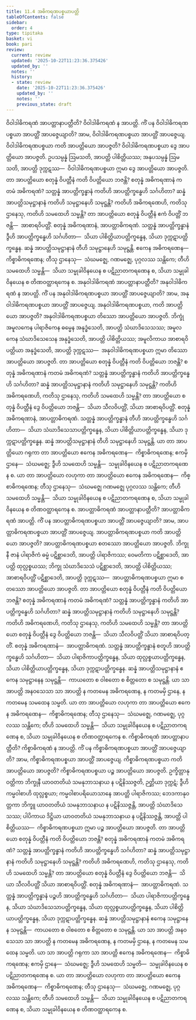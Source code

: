 ```yaml
---
title: 11.4 အဓိကရဏပစ္စယာပတ္တိ
tableOfContents: false
sidebar:
  order: 4
type: tipitaka
basket: vi
book: pari
review:
  current: review
  updated: '2025-10-22T11:23:36.375426'
  updated_by: ''
  notes: ''
  history:
  - state: review
    date: '2025-10-22T11:23:36.375426'
    updated_by: ''
    notes: ''
    previous_state: draft
---
```



<ReviewStatus review={frontmatter.review} showDetails={true} />

<HypothesisAnnotation frontmatter={frontmatter} />

<DynamicBreadcrumb />

<Division number="344" book="pari" e="ch" v="5" p="267">

<Paragraph number="1718" book="pari">
ဝိဝါဒါဓိကရဏံ အာပတ္တာနာပတ္တီတိ? ဝိဝါဒါဓိကရဏံ န အာပတ္တိ. ကိံ ပန ဝိဝါဒါဓိကရဏပစ္စယာ အာပတ္တိံ အာပဇ္ဇေယျာတိ? အာမ, ဝိဝါဒါဓိကရဏပစ္စယာ အာပတ္တိံ အာပဇ္ဇေယျ. ဝိဝါဒါဓိကရဏပစ္စယာ ကတိ အာပတ္တိယော အာပဇ္ဇတိ? ဝိဝါဒါဓိကရဏပစ္စယာ ဒွေ အာပတ္တိယော အာပဇ္ဇတိ. ဥပသမ္ပန္နံ ဩမသတိ, အာပတ္တိ ပါစိတ္တိယဿ; အနုပသမ္ပန္နံ ဩမသတိ, အာပတ္တိ ဒုက္ကဋဿ—  ဝိဝါဒါဓိကရဏပစ္စယာ ဣမာ ဒွေ အာပတ္တိယော အာပဇ္ဇတိ.
</Paragraph>

<Paragraph number="1719" book="pari">
တာ အာပတ္တိယော စတုန္နံ ဝိပတ္တီနံ ကတိ ဝိပတ္တိယော ဘဇန္တိ? စတုန္နံ အဓိကရဏာနံ ကတမံ အဓိကရဏံ? သတ္တန္နံ အာပတ္တိက္ခန္ဓာနံ ကတိဟိ အာပတ္တိက္ခန္ဓေဟိ သင်္ဂဟိတာ? ဆန္နံ အာပတ္တိသမုဋ္ဌာနာနံ ကတိဟိ သမုဋ္ဌာနေဟိ သမုဋ္ဌန္တိ? ကတိဟိ အဓိကရဏေဟိ, ကတိသု ဌာနေသု, ကတိဟိ သမထေဟိ သမ္မန္တိ?
</Paragraph>

<Paragraph number="1720" book="pari">
တာ အာပတ္တိယော စတုန္နံ ဝိပတ္တီနံ ဧကံ ဝိပတ္တိံ ဘဇန္တိ—  အာစာရဝိပတ္တိံ. စတုန္နံ အဓိကရဏာနံ, အာပတ္တာဓိကရဏံ. သတ္တန္နံ အာပတ္တိက္ခန္ဓာနံ ဒွီဟိ အာပတ္တိက္ခန္ဓေဟိ သင်္ဂဟိတာ—  သိယာ ပါစိတ္တိယာပတ္တိက္ခန္ဓေန, သိယာ ဒုက္ကဋာပတ္တိက္ခန္ဓေန. ဆန္နံ အာပတ္တိသမုဋ္ဌာနာနံ တီဟိ သမုဋ္ဌာနေဟိ သမုဋ္ဌန္တိ. ဧကေန အဓိကရဏေန—  ကိစ္စာဓိကရဏေန; တီသု ဌာနေသု—  သံဃမဇ္ဈေ, ဂဏမဇ္ဈေ, ပုဂ္ဂလဿ သန္တိကေ; တီဟိ သမထေဟိ သမ္မန္တိ—  သိယာ သမ္မုခါဝိနယေန စ ပဋိညာတကရဏေန စ, သိယာ သမ္မုခါဝိနယေန စ တိဏဝတ္ထာရကေန စ.
</Paragraph>

</Division>
<Division number="345" book="pari" e="ch" v="5" p="267">

<Paragraph number="1721" book="pari">
အနုဝါဒါဓိကရဏံ အာပတ္တာနာပတ္တီတိ? အနုဝါဒါဓိကရဏံ န အာပတ္တိ. ကိံ ပန အနုဝါဒါဓိကရဏပစ္စယာ အာပတ္တိံ အာပဇ္ဇေယျာတိ? အာမ, အနုဝါဒါဓိကရဏပစ္စယာ အာပတ္တိံ အာပဇ္ဇေယျ. အနုဝါဒါဓိကရဏပစ္စယာ, ကတိ အာပတ္တိယော အာပဇ္ဇတိ? အနုဝါဒါဓိကရဏပစ္စယာ တိဿော အာပတ္တိယော အာပဇ္ဇတိ. ဘိက္ခုံ အမူလကေန ပါရာဇိကေန ဓမ္မေန အနုဒ္ဓံသေတိ, အာပတ္တိ သံဃာဒိသေသဿ; အမူလကေန သံဃာဒိသေသေန အနုဒ္ဓံသေတိ, အာပတ္တိ ပါစိတ္တိယဿ; အမူလိကာယ အာစာရဝိပတ္တိယာ အနုဒ္ဓံသေတိ, အာပတ္တိ ဒုက္ကဋဿ—  အနုဝါဒါဓိကရဏပစ္စယာ ဣမာ တိဿော အာပတ္တိယော အာပဇ္ဇတိ.
</Paragraph>

<Paragraph number="1722" book="pari">
တာ အာပတ္တိယော စတုန္နံ ဝိပတ္တီနံ ကတိ ဝိပတ္တိယော ဘဇန္တိ? စတုန္နံ အဓိကရဏာနံ ကတမံ အဓိကရဏံ? သတ္တန္နံ အာပတ္တိက္ခန္ဓာနံ ကတိဟိ အာပတ္တိက္ခန္ဓေဟိ သင်္ဂဟိတာ? ဆန္နံ အာပတ္တိသမုဋ္ဌာနာနံ ကတိဟိ သမုဋ္ဌာနေဟိ သမုဋ္ဌန္တိ? ကတိဟိ အဓိကရဏေဟိ, ကတိသု ဌာနေသု, ကတိဟိ သမထေဟိ သမ္မန္တိ?
</Paragraph>

<Paragraph number="1723" book="pari">
တာ အာပတ္တိယော စတုန္နံ ဝိပတ္တီနံ ဒွေ ဝိပတ္တိယော ဘဇန္တိ—  သိယာ သီလဝိပတ္တိံ, သိယာ အာစာရဝိပတ္တိံ. စတုန္နံ အဓိကရဏာနံ, အာပတ္တာဓိကရဏံ. သတ္တန္နံ အာပတ္တိက္ခန္ဓာနံ တီဟိ အာပတ္တိက္ခန္ဓေဟိ သင်္ဂဟိတာ—  သိယာ သံဃာဒိသေသာပတ္တိက္ခန္ဓေန, သိယာ ပါစိတ္တိယာပတ္တိက္ခန္ဓေန, သိယာ ဒုက္ကဋာပတ္တိက္ခန္ဓေန. ဆန္နံ အာပတ္တိသမုဋ္ဌာနာနံ တီဟိ သမုဋ္ဌာနေဟိ သမုဋ္ဌန္တိ. ယာ တာ အာပတ္တိယော ဂရုကာ တာ အာပတ္တိယော ဧကေန အဓိကရဏေန—  ကိစ္စာဓိကရဏေန; ဧကမှိ ဌာနေ—  သံဃမဇ္ဈေ; ဒွီဟိ သမထေဟိ သမ္မန္တိ—  သမ္မုခါဝိနယေန စ ပဋိညာတကရဏေန စ. ယာ တာ အာပတ္တိယော လဟုကာ တာ အာပတ္တိယော ဧကေန အဓိကရဏေန—  ကိစ္စာဓိကရဏေန; တီသု ဌာနေသု—  သံဃမဇ္ဈေ ဂဏမဇ္ဈေ ပုဂ္ဂလဿ သန္တိကေ; တီဟိ သမထေဟိ သမ္မန္တိ—  သိယာ သမ္မုခါဝိနယေန စ ပဋိညာတကရဏေန စ, သိယာ သမ္မုခါဝိနယေန စ တိဏဝတ္ထာရကေန စ.
</Paragraph>

</Division>
<Division number="346" book="pari" e="ch" v="5" p="268">

<Paragraph number="1724" book="pari">
အာပတ္တာဓိကရဏံ အာပတ္တာနာပတ္တီတိ? အာပတ္တာဓိကရဏံ အာပတ္တိ. ကိံ ပန အာပတ္တာဓိကရဏပစ္စယာ အာပတ္တိံ အာပဇ္ဇေယျာတိ? အာမ, အာပတ္တာဓိကရဏပစ္စယာ အာပတ္တိံ အာပဇ္ဇေယျ. အာပတ္တာဓိကရဏပစ္စယာ ကတိ အာပတ္တိယော အာပဇ္ဇတိ? အာပတ္တာဓိကရဏပစ္စယာ စတဿော အာပတ္တိယော အာပဇ္ဇတိ. ဘိက္ခုနီ ဇာနံ ပါရာဇိကံ ဓမ္မံ ပဋိစ္ဆာဒေတိ, အာပတ္တိ ပါရာဇိကဿ; ဝေမတိကာ ပဋိစ္ဆာဒေတိ, အာပတ္တိ ထုလ္လစ္စယဿ; ဘိက္ခု သံဃာဒိသေသံ ပဋိစ္ဆာဒေတိ, အာပတ္တိ ပါစိတ္တိယဿ; အာစာရဝိပတ္တိံ ပဋိစ္ဆာဒေတိ, အာပတ္တိ ဒုက္ကဋဿ—  အာပတ္တာဓိကရဏပစ္စယာ ဣမာ စတဿော အာပတ္တိယော အာပဇ္ဇတိ.
</Paragraph>

<Paragraph number="1725" book="pari">
တာ အာပတ္တိယော စတုန္နံ ဝိပတ္တီနံ ကတိ ဝိပတ္တိယော ဘဇန္တိ? စတုန္နံ အဓိကရဏာနံ ကတမံ အဓိကရဏံ? သတ္တန္နံ အာပတ္တိက္ခန္ဓာနံ ကတိဟိ အာပတ္တိက္ခန္ဓေဟိ သင်္ဂဟိတာ? ဆန္နံ အာပတ္တိသမုဋ္ဌာနာနံ ကတိဟိ သမုဋ္ဌာနေဟိ သမုဋ္ဌန္တိ? ကတိဟိ အဓိကရဏေဟိ, ကတိသု ဌာနေသု, ကတိဟိ သမထေဟိ သမ္မန္တိ?
</Paragraph>

<Paragraph number="1726" book="pari">
တာ အာပတ္တိယော စတုန္နံ ဝိပတ္တီနံ ဒွေ ဝိပတ္တိယော ဘဇန္တိ—  သိယာ သီလဝိပတ္တိံ သိယာ အာစာရဝိပတ္တိံ. စတုန္နံ အဓိကရဏာနံ—  အာပတ္တာဓိကရဏံ. သတ္တန္နံ အာပတ္တိက္ခန္ဓာနံ စတူဟိ အာပတ္တိက္ခန္ဓေဟိ သင်္ဂဟိတာ—  သိယာ ပါရာဇိကာပတ္တိက္ခန္ဓေန, သိယာ ထုလ္လစ္စယာပတ္တိက္ခန္ဓေန, သိယာ ပါစိတ္တိယာပတ္တိက္ခန္ဓေန, သိယာ ဒုက္ကဋာပတ္တိက္ခန္ဓေန. ဆန္နံ အာပတ္တိသမုဋ္ဌာနာနံ ဧကေန သမုဋ္ဌာနေန သမုဋ္ဌန္တိ—  ကာယတော စ ဝါစတော စ စိတ္တတော စ သမုဋ္ဌန္တိ. ယာ သာ အာပတ္တိ အနဝသေသာ သာ အာပတ္တိ န ကတမေန အဓိကရဏေန, န ကတမမှိ ဌာနေ, န ကတမေန သမထေန သမ္မတိ. ယာ တာ အာပတ္တိယော လဟုကာ တာ အာပတ္တိယော ဧကေန အဓိကရဏေန—  ကိစ္စာဓိကရဏေန; တီသု ဌာနေသု—  သံဃမဇ္ဈေ, ဂဏမဇ္ဈေ, ပုဂ္ဂလဿ သန္တိကေ; တီဟိ သမထေဟိ သမ္မန္တိ—  သိယာ သမ္မုခါဝိနယေန စ ပဋိညာတကရဏေန စ, သိယာ သမ္မုခါဝိနယေန စ တိဏဝတ္ထာရကေန စ.
</Paragraph>

</Division>
<Division number="347" book="pari" e="ch" v="5" p="269">

<Paragraph number="1727" book="pari">
ကိစ္စာဓိကရဏံ အာပတ္တာနာပတ္တီတိ? ကိစ္စာဓိကရဏံ န အာပတ္တိ. ကိံ ပန ကိစ္စာဓိကရဏပစ္စယာ အာပတ္တိံ အာပဇ္ဇေယျာတိ? အာမ, ကိစ္စာဓိကရဏပစ္စယာ အာပတ္တိံ အာပဇ္ဇေယျ. ကိစ္စာဓိကရဏပစ္စယာ ကတိ အာပတ္တိယော အာပဇ္ဇတိ? ကိစ္စာဓိကရဏပစ္စယာ ပဉ္စ အာပတ္တိယော အာပဇ္ဇတိ. ဥက္ခိတ္တာနုဝတ္တိကာ ဘိက္ခုနီ ယာဝတတိယံ သမနုဘာသနာယ န ပဋိနိဿဇ္ဇတိ, ဉတ္တိယာ ဒုက္ကဋံ; ဒွီဟိ ကမ္မဝါစာဟိ ထုလ္လစ္စယာ; ကမ္မဝါစာပရိယောသာနေ အာပတ္တိ ပါရာဇိကဿ; ဘေဒကာနုဝတ္တကာ ဘိက္ခူ ယာဝတတိယံ သမနုဘာသနာယ န ပဋိနိဿဇ္ဇန္တိ, အာပတ္တိ သံဃာဒိသေသဿ; ပါပိကာယ ဒိဋ္ဌိယာ ယာဝတတိယံ သမနုဘာသနာယ န ပဋိနိဿဇ္ဇန္တိ, အာပတ္တိ ပါစိတ္တိယဿ—  ကိစ္စာဓိကရဏပစ္စယာ ဣမာ ပဉ္စ အာပတ္တိယော အာပဇ္ဇတိ.
</Paragraph>

<Paragraph number="1728" book="pari">
တာ အာပတ္တိယော စတုန္နံ ဝိပတ္တီနံ ကတိ ဝိပတ္တိယော ဘဇန္တိ? စတုန္နံ အဓိကရဏာနံ ကတမံ အဓိကရဏံ? သတ္တန္နံ အာပတ္တိက္ခန္ဓာနံ ကတိဟိ အာပတ္တိက္ခန္ဓေဟိ သင်္ဂဟိတာ? ဆန္နံ အာပတ္တိသမုဋ္ဌာနာနံ ကတိဟိ သမုဋ္ဌာနေဟိ သမုဋ္ဌန္တိ? ကတိဟိ အဓိကရဏေဟိ, ကတိသု ဌာနေသု, ကတိဟိ သမထေဟိ သမ္မန္တိ?
</Paragraph>

<Paragraph number="1729" book="pari">
တာ အာပတ္တိယော စတုန္နံ ဝိပတ္တီနံ ဒွေ ဝိပတ္တိယော ဘဇန္တိ—  သိယာ သီလဝိပတ္တိံ သိယာ အာစာရဝိပတ္တိံ. စတုန္နံ အဓိကရဏာနံ—  အာပတ္တာဓိကရဏံ. သတ္တန္နံ အာပတ္တိက္ခန္ဓာနံ ပဉ္စဟိ အာပတ္တိက္ခန္ဓေဟိ သင်္ဂဟိတာ—  သိယာ ပါရာဇိကာပတ္တိက္ခန္ဓေန, သိယာ သံဃာဒိသေသာပတ္တိက္ခန္ဓေန, သိယာ ထုလ္လစ္စယာပတ္တိက္ခန္ဓေန, သိယာ ပါစိတ္တိယာပတ္တိက္ခန္ဓေန, သိယာ ဒုက္ကဋာပတ္တိက္ခန္ဓေန. ဆန္နံ အာပတ္တိသမုဋ္ဌာနာနံ ဧကေန သမုဋ္ဌာနေန သမုဋ္ဌန္တိ—  ကာယတော စ ဝါစတော စ စိတ္တတော စ သမုဋ္ဌန္တိ. ယာ သာ အာပတ္တိ အနဝသေသာ သာ အာပတ္တိ န ကတမေန အဓိကရဏေန, န ကတမမှိ ဌာနေ, န ကတမေန သမထေန သမ္မတိ. ယာ သာ အာပတ္တိ ဂရုကာ သာ အာပတ္တိ ဧကေန အဓိကရဏေန—  ကိစ္စာဓိကရဏေန; ဧကမှိ ဌာနေ—  သံဃမဇ္ဈေ; ဒွီဟိ သမထေဟိ သမ္မတိ—  သမ္မုခါဝိနယေန စ ပဋိညာတကရဏေန စ. ယာ တာ အာပတ္တိယော လဟုကာ တာ အာပတ္တိယော ဧကေန အဓိကရဏေန—  ကိစ္စာဓိကရဏေန; တီသု ဌာနေသု—  သံဃမဇ္ဈေ, ဂဏမဇ္ဈေ, ပုဂ္ဂလဿ သန္တိကေ; တီဟိ သမထေဟိ သမ္မန္တိ—  သိယာ သမ္မုခါဝိနယေန စ ပဋိညာတကရဏေန စ, သိယာ သမ္မုခါဝိနယေန စ တိဏဝတ္ထာရကေန စ.
</Paragraph>
</Division>